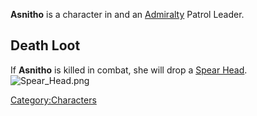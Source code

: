 

{{Infobox
| name     = Asnitho
| image    = Asnitho.png
| race     = Kra'deshi
| location = Havaria - Murder Bay
| source   = 
| reward   = 
| related  = Admiralty - Patrol Leader
| ID       =
}}{{quote|Asnitho likes to spend her time off walking in nature. And she's got the yote scars to prove it.|Asnitho's Compendium Description}}

'''Asnitho''' is a character in {{Gamename}} and an [[Admiralty]] Patrol Leader.

== Death Loot ==
If '''Asnitho''' is killed in combat, she will drop a [[Spear Head]].
[[File:Spear Head.png|none|thumb]]
<br />
[[Category:Characters]]